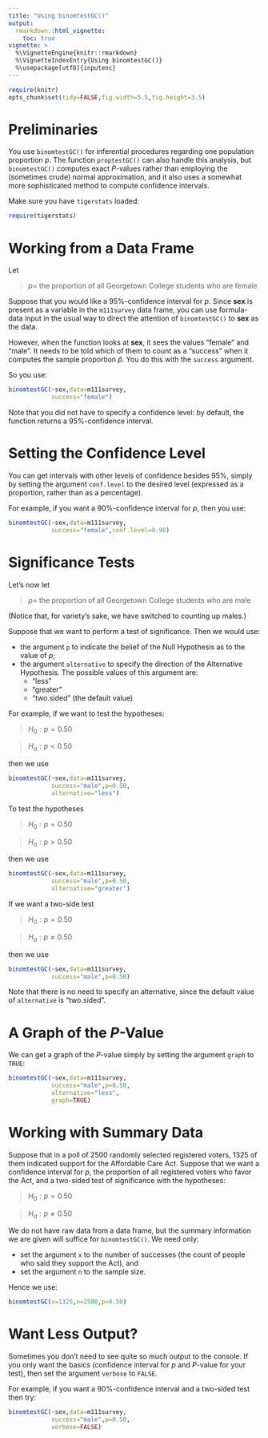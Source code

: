 ```yaml
---
title: "Using binomtestGC()"
output:
  rmarkdown::html_vignette:
    toc: true
vignette: >
  %\VignetteEngine{knitr::rmarkdown}
  %\VignetteIndexEntry{Using binomtestGC()}
  %\usepackage[utf8]{inputenc}
---
```


```r
require(knitr)
opts_chunk$set(tidy=FALSE,fig.width=5.5,fig.height=3.5)
```

# Preliminaries

You use `binomtestGC()` for inferential procedures regarding one population proportion $p$.  The function `proptestGC()` can also handle this analysis, but `binomtestGC()` computes exact $P$-values rather than employing the (sometimes crude) normal approximation, and it also uses a somewhat more sophisticated method to compute confidence intervals.

Make sure you have `tigerstats` loaded:

```r
require(tigerstats)
```


# Working from a Data Frame

Let

  >$p =$ the proportion of all Georgetown College students who are female
  
Suppose that you would like a 95%-confidence interval for $p$.  Since **sex** is present as a variable in the `m111survey` data frame, you can use formula-data input in the usual way to direct the attention of `binomtestGC()` to **sex** as the data.

However, when the function looks at **sex**, it sees the values "female" and "male".  It needs to be told which of them to count as a "success" when it computes the sample proportion $\hat{p}$.  You do this with the `success` argument.

So you use:

```r
binomtestGC(~sex,data=m111survey,
            success="female")
```

Note that you did not have to specify a confidence level:  by default, the function returns a 95%-confidence interval.

# Setting the Confidence Level

You can get intervals with other levels of confidence besides 95%, simply by setting the argument `conf.level` to the desired level (expressed as a proportion, rather than as a percentage).

For example, if you want a 90%-confidence interval for $p$, then you use:

```r
binomtestGC(~sex,data=m111survey,
            success="female",conf.level=0.90)
```

# Significance Tests

Let's now let

  >$p =$ the proportion of all Georgetown College students who are male

(Notice that, for variety's sake, we have switched to counting up males.)

Suppose that we want to perform a test of significance.  Then we would use:

* the argument `p` to indicate the belief of the Null Hypothesis as to the value of $p$;
* the argument `alternative` to specify the direction of the Alternative Hypothesis.  The possible values of this argument are:
    * "less"
    * "greater"
    * "two.sided" (the default value)
    
For example, if we want to test the hypotheses:

  >$H_0 : p = 0.50$
  
  >$H_a : p < 0.50$
  
then we use

```r
binomtestGC(~sex,data=m111survey,
            success="male",p=0.50,
            alternative="less")
```

To test the hypotheses

  >$H_0 : p = 0.50$
  
  >$H_a : p > 0.50$
  
then we use

```r
binomtestGC(~sex,data=m111survey,
            success="male",p=0.50,
            alternative="greater")
```

If we want a two-side test

  >$H_0 : p = 0.50$
  
  >$H_a : p \neq 0.50$


then we use

```r
binomtestGC(~sex,data=m111survey,
            success="male",p=0.50)
```
  
Note that there is no need to specify an alternative, since the default value of `alternative` is "two.sided".

# A Graph of the $P$-Value

We can get a graph of the $P$-value simply by setting the argument `graph` to `TRUE`:

```r
binomtestGC(~sex,data=m111survey,
            success="male",p=0.50,
            alternative="less",
            graph=TRUE)
```



# Working with Summary Data

Suppose that in a poll of 2500 randomly selected registered voters, 1325 of them indicated support for the Affordable Care Act.  Suppose that we want a confidence interval for $p$, the proportion of all registered voters who favor the Act, and a two-sided test of significance with the hypotheses:

  >$H_0 : p = 0.50$
  
  >$H_a : p \neq 0.50$
  
We do not have raw data from a data frame, but the summary information we are given will suffice for `binomtestGC()`.  We need only:

* set the argument `x` to the number of successes (the count of people who said they support the Act), and
* set the argument `n` to the sample size.

Hence we use:

```r
binomtestGC(x=1325,n=2500,p=0.50)
```

# Want Less Output?

Sometimes you don't need to see quite so much output to the console. If you only want the basics (confidence interval for $p$ and $P$-value for your test), then set the argument `verbose` to `FALSE`.

For example, if you want a 90%-confidence interval and a two-sided test then try:

```r
binomtestGC(~sex,data=m111survey,
            success="male",p=0.50,
            verbose=FALSE)
```

